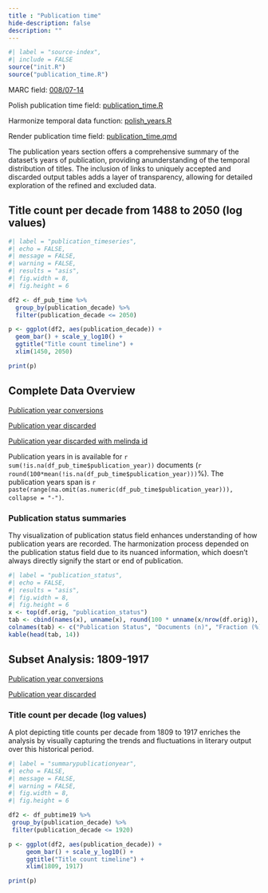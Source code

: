 ```yaml
---
title : "Publication time"
hide-description: false
description: ""
---
```


```r
#| label = "source-index",
#| include = FALSE
source("init.R")
source("publication_time.R")
```

MARC field: [008/07-14](https://www.loc.gov/marc/bibliographic/bd008.html)

Polish publication time field:
[publication_time.R](https://github.com/fennicahub/fennica/blob/master/inst/examples/publication_time.R)

Harmonize temporal data function:
[polish_years.R](https://github.com/fennicahub/fennica/blob/master/man/polish_years.Rd)

Render publication time field: 
[publication_time.qmd](https://github.com/fennicahub/fennica/blob/master/inst/examples/publication_time.qmd)



The publication years section offers a comprehensive summary of the dataset's years of publication, providing anunderstanding of the temporal distribution of titles. The inclusion of links to uniquely accepted and discarded output tables adds a layer of transparency, allowing for detailed exploration of the refined and excluded data.

## Title count per decade from 1488 to 2050 (log values)

```r
#| label = "publication_timeseries",
#| echo = FALSE,
#| message = FALSE,
#| warning = FALSE,
#| results = "asis",
#| fig.width = 8,
#| fig.height = 6

df2 <- df_pub_time %>% 
  group_by(publication_decade) %>% 
  filter(publication_decade <= 2050) 

p <- ggplot(df2, aes(publication_decade)) +
  geom_bar() + scale_y_log10() +
  ggtitle("Title count timeline") +
  xlim(1450, 2050) 

print(p)
```


## Complete Data Overview

[Publication year conversions](dataTable/data_table.html?path=../output.tables/publication_time_conversion.csv)

[Publication year discarded](dataTable/data_table.html?path=../output.tables/publication_time_discarded.csv)

[Publication year discarded with melinda id](dataTable/data_table.html?path=../output.tables/publication_time_discarded_id.csv)

Publication years in is available for `r sum(!is.na(df_pub_time$publication_year))` documents (`r round(100*mean(!is.na(df_pub_time$publication_year)))`%). The publication years span is `r paste(range(na.omit(as.numeric(df_pub_time$publication_year))), collapse = "-")`.

### Publication status summaries

Thу visualization of publication status field enhances understanding of how publication years are recorded. The harmonization process depended on the publication status field due to its nuanced information, which doesn't always directly signify the start or end of publication. 

```r
#| label = "publication_status",
#| echo = FALSE,
#| results = "asis",
#| fig.width = 8,
#| fig.height = 6
x <- top(df.orig, "publication_status")
tab <- cbind(names(x), unname(x), round(100 * unname(x/nrow(df.orig)), 1))
colnames(tab) <- c("Publication Status", "Documents (n)", "Fraction (%)")
kable(head(tab, 14))
```

## Subset Analysis: 1809-1917

[Publication year conversions](dataTable/data_table.html?path=../output.tables/publication_time_conversion_19.csv)

[Publication year discarded](dataTable/data_table.html?path=../output.tables/publication_time_discarded_19.csv)

### Title count per decade (log values)

A plot depicting title counts per decade from 1809 to 1917 enriches the analysis by visually capturing the trends and fluctuations in literary output over this historical period.

```r
#| label = "summarypublicationyear",
#| echo = FALSE,
#| message = FALSE,
#| warning = FALSE,
#| fig.width = 8,
#| fig.height = 6

df2 <- df_pubtime19 %>% 
 group_by(publication_decade) %>% 
 filter(publication_decade <= 1920) 

p <- ggplot(df2, aes(publication_decade)) +
     geom_bar() + scale_y_log10() +
     ggtitle("Title count timeline") +
     xlim(1809, 1917) 

print(p)

```
